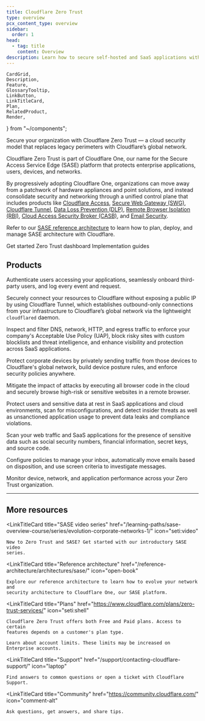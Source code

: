 ```yaml
---
title: Cloudflare Zero Trust
type: overview
pcx_content_type: overview
sidebar:
  order: 1
head:
  - tag: title
    content: Overview
description: Learn how to secure self-hosted and SaaS applications with Cloudflare Zero Trust. Configure a unified dashboard for seamless access and security.
---
```


	CardGrid,
	Description,
	Feature,
	GlossaryTooltip,
	LinkButton,
	LinkTitleCard,
	Plan,
	RelatedProduct,
	Render,
} from "~/components";

<Description>

Secure your organization with Cloudflare Zero Trust — a cloud security model that replaces legacy perimeters with Cloudflare’s global network.

</Description>

<Plan type="all" />

<Render file="survey" />

Cloudflare Zero Trust is part of Cloudflare One, our name for the Secure Access Service Edge (SASE) platform that protects enterprise applications, users, devices, and networks.

By progressively adopting Cloudflare One, organizations can move away from a patchwork of hardware appliances and point solutions, and instead consolidate security and networking through a unified control plane that includes products like [Cloudflare Access](/cloudflare-one/policies/access/), [Secure Web Gateway (SWG)](/cloudflare-one/policies/gateway/), [Cloudflare Tunnel](/cloudflare-one/connections/connect-networks/), [Data Loss Prevention (DLP)](/cloudflare-one/policies/data-loss-prevention/), [Remote Browser Isolation (RBI)](/cloudflare-one/policies/browser-isolation/), [Cloud Access Security Broker (CASB)](/cloudflare-one/applications/casb/), and [Email Security](/cloudflare-one/email-security/).

Refer to our [SASE reference architecture](/reference-architecture/architectures/sase/) to learn how to plan, deploy, and manage SASE architecture with Cloudflare.

<LinkButton variant="primary" href="/cloudflare-one/setup/">
	Get started
</LinkButton>
<LinkButton variant="secondary" href="https://one.dash.cloudflare.com/">
	Zero Trust dashboard
</LinkButton>
<LinkButton variant="primary" href="/cloudflare-one/implementation-guides/">
	Implementation guides
</LinkButton>

## Products

<RelatedProduct header="Access" href="/cloudflare-one/policies/access/" product="access">

Authenticate users accessing your applications, seamlessly onboard third-party users, and log every event and request.

</RelatedProduct>

<RelatedProduct header="Cloudflare Tunnel" href="/cloudflare-one/connections/connect-networks/" product="zero-trust-networks">

Securely connect your resources to Cloudflare without exposing a public IP by using Cloudflare Tunnel, which establishes outbound-only connections from your infrastructure to Cloudflare’s global network via the lightweight `cloudflared` daemon.

</RelatedProduct>

<RelatedProduct header="Secure Web Gateway (SWG)" href="/cloudflare-one/policies/gateway/" product="gateway">

Inspect and filter DNS, network, HTTP, and egress traffic to enforce your company's Acceptable Use Policy (UAP), block risky sites with custom blocklists and threat intelligence, and enhance visibility and protection across SaaS applications.

</RelatedProduct>

<RelatedProduct header="WARP" href="/cloudflare-one/connections/connect-devices/warp/" product="warp-client">

Protect corporate devices by privately sending traffic from those devices to Cloudflare's global network, build device posture rules, and enforce security policies anywhere.

</RelatedProduct>

<RelatedProduct header="Browser Isolation (RBI)" href="/cloudflare-one/policies/browser-isolation/" product="browser-isolation">

Mitigate the impact of attacks by executing all browser code in the cloud and securely browse high-risk or sensitive websites in a remote browser.

</RelatedProduct>

<RelatedProduct header="Cloud Access Security Broker (CASB)" href="/cloudflare-one/applications/casb/" product="casb">

Protect users and sensitive data at rest in SaaS applications and cloud environments, scan for misconfigurations, and detect insider threats as well as unsanctioned application usage to prevent data leaks and compliance violations.

</RelatedProduct>

<RelatedProduct header="Data Loss Prevention (DLP)" href="/cloudflare-one/policies/data-loss-prevention/" product="data-loss-prevention">

Scan your web traffic and SaaS applications for the presence of sensitive data such as social security numbers, financial information, secret keys, and source code.

</RelatedProduct>

<RelatedProduct header="Email Security" href="/cloudflare-one/email-security/" product="email-security">

Configure policies to manage your inbox, automatically move emails based on disposition, and use screen criteria to investigate messages.

</RelatedProduct>

<RelatedProduct header="Digital Experience Monitoring (DEX)" href="/cloudflare-one/insights/dex/" product="dex">

Monitor device, network, and application performance across your Zero Trust organization.

</RelatedProduct>

---

## More resources

<CardGrid>

<LinkTitleCard
	title="SASE video series"
	href="/learning-paths/sase-overview-course/series/evolution-corporate-networks-1/"
	icon="seti:video"
>
	New to Zero Trust and SASE? Get started with our introductory SASE video
	series.
</LinkTitleCard>

<LinkTitleCard
	title="Reference architecture"
	href="/reference-architecture/architectures/sase/"
	icon="open-book"
>
	Explore our reference architecture to learn how to evolve your network and
	security architecture to Cloudflare One, our SASE platform.
</LinkTitleCard>

<LinkTitleCard
	title="Plans"
	href="https://www.cloudflare.com/plans/zero-trust-services/"
	icon="seti:shell"
>
	Cloudflare Zero Trust offers both Free and Paid plans. Access to certain
	features depends on a customer's plan type.
</LinkTitleCard>

<LinkTitleCard title="Limits" href="/cloudflare-one/account-limits/" icon="document">

    Learn about account limits. These limits may be increased on Enterprise accounts.

</LinkTitleCard>

<LinkTitleCard
	title="Support"
	href="/support/contacting-cloudflare-support/"
	icon="laptop"
>
	Find answers to common questions or open a ticket with Cloudflare Support.
</LinkTitleCard>

<LinkTitleCard
	title="Community"
	href="https://community.cloudflare.com/"
	icon="comment-alt"
>
	Ask questions, get answers, and share tips.
</LinkTitleCard>

</CardGrid>

<Render file="non-contract-enablement" product="fundamentals" />
